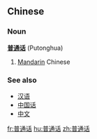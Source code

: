 ==Chinese==
===Noun===
'''[[普]][[通]][[话]]''' (Putonghua)

# [[Mandarin]] Chinese

===See also===
*[[汉语]]
*[[中国话]]
*[[中文]]

[[fr:普通话]]
[[hu:普通话]]
[[zh:普通话]]